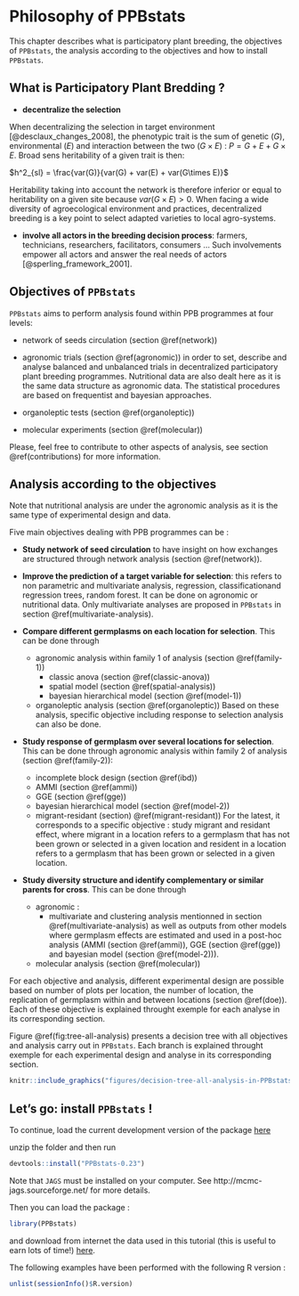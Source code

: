 # Philosophy of PPBstats {#philo}

This chapter describes what is participatory plant breeding, the objectives of `PPBstats`, the analysis according to the objectives and how to install `PPBstats`.


## What is Participatory Plant Bredding ?

- **decentralize the selection**

When decentralizing the selection in target environment [@desclaux_changes_2008], the phenotypic trait is the sum of genetic ($G$), environmental ($E$) and interaction between the two ($G \times E$) : $P = G + E + G \times E$.
Broad sens heritability of a given trait is then: 

$h^2_{sl} = \frac{var(G)}{var(G) + var(E) + var(G\times E)}$

Heritability taking into account the network is therefore inferior or equal to heritability on a given site because $var(G\times E) > 0$.
When facing a wide diversity of agroecological environment and practices, decentralized breeding is a key point to select adapted varieties to local agro-systems.

- **involve all actors in the breeding decision process**: farmers, technicians, researchers, facilitators, consumers ... Such involvements empower all actors and answer the real needs of actors  [@sperling_framework_2001].


## Objectives of `PPBstats`

`PPBstats` aims to perform analysis found within PPB programmes at four levels:

- network of seeds circulation (section \@ref(network))

- agronomic trials (section \@ref(agronomic)) in order to set, describe and analyse balanced and unbalanced trials in decentralized participatory plant breeding programmes.
Nutritional data are also dealt here as it is the same data structure as agronomic data.
The statistical procedures are based on frequentist and bayesian approaches.

- organoleptic tests (section \@ref(organoleptic))

- molecular experiments (section \@ref(molecular))

Please, feel free to contribute to other aspects of analysis, see section \@ref(contributions) for more information.


## Analysis according to the objectives

Note that nutritional analysis are under the agronomic analysis as it is the same type of experimental design and data.

Five main objectives dealing with PPB programmes can be :

- **Study network of seed circulation** to have insight on how exchanges are structured through network analysis (section \@ref(network)).

- **Improve the prediction of a target variable for selection**: this refers to non parametric and multivariate analysis, regression, classificationand regression trees, random forest.
It can be done on agronomic or nutritional data.
Only multivariate analyses are proposed in `PPBstats` in section \@ref(multivariate-analysis).

- **Compare different germplasms on each location for selection**.
This can be done through 
     - agronomic analysis within family 1 of analysis (section \@ref(family-1))
         - classic anova (section \@ref(classic-anova))
         - spatial model (section \@ref(spatial-analysis))
         - bayesian hierarchical model (section \@ref(model-1))
     - organoleptic analysis (section \@ref(organoleptic))
Based on these analysis, specific objective including response to selection analysis can also be done.

- **Study response of germplasm over several locations for selection**.
This can be done through agronomic analysis within family 2 of analysis (section \@ref(family-2)):
    - incomplete block design (section \@ref(ibd))
    - AMMI (section \@ref(ammi))
    - GGE (section \@ref(gge))
    - bayesian hierarchical model (section \@ref(model-2))
    - migrant-residant (section) \@ref(migrant-residant))
For the latest, it corresponds to a specific objective : study migrant and residant effect, where migrant in a location refers to a germplasm that has not been grown or selected in a given location and resident in a location refers to a germplasm that has been grown or selected in a given location.

- **Study diversity structure and identify complementary or similar parents for cross**.
This can be done through 
    - agronomic :
        - multivariate and clustering analysis mentionned in section \@ref(multivariate-analysis) as well as outputs from other models where germplasm effects are estimated and used in a post-hoc analysis (AMMI (section \@ref(ammi)), GGE (section \@ref(gge)) and bayesian model (section \@ref(model-2))).
    - molecular analysis (section \@ref(molecular))

For each objective and analysis, different experimental design are possible based on number of plots per location, the number of location, the replication of germplasm within and between locations (section \@ref(doe)).
Each of these objective is explained throught exemple for each analyse in its corresponding section.

Figure \@ref(fig:tree-all-analysis) presents a decision tree with all objectives and analysis carry out in `PPBstats`.
Each branch is explained throught exemple for each experimental design and analyse in its corresponding section.

```r
knitr::include_graphics("figures/decision-tree-all-analysis-in-PPBstats.png")
```

## Let's go: install `PPBstats` !

To continue, load the current development version of the package [here](https://github.com/priviere/PPBstats/archive/v0.23.zip)

unzip the folder and then run 

```r
devtools::install("PPBstats-0.23")
```

Note that `JAGS` must be installed on your computer. See http://mcmc-jags.sourceforge.net/ for more details.

Then you can load the package :

```r
library(PPBstats)
```

and download from internet the data used in this tutorial (this is useful to earn lots of time!) [here](https://github.com/priviere/PPBstats/releases/download/v0.20/data_PPBstats.zip).

The following examples have been performed with the following R version :
```r
unlist(sessionInfo()$R.version)
```


